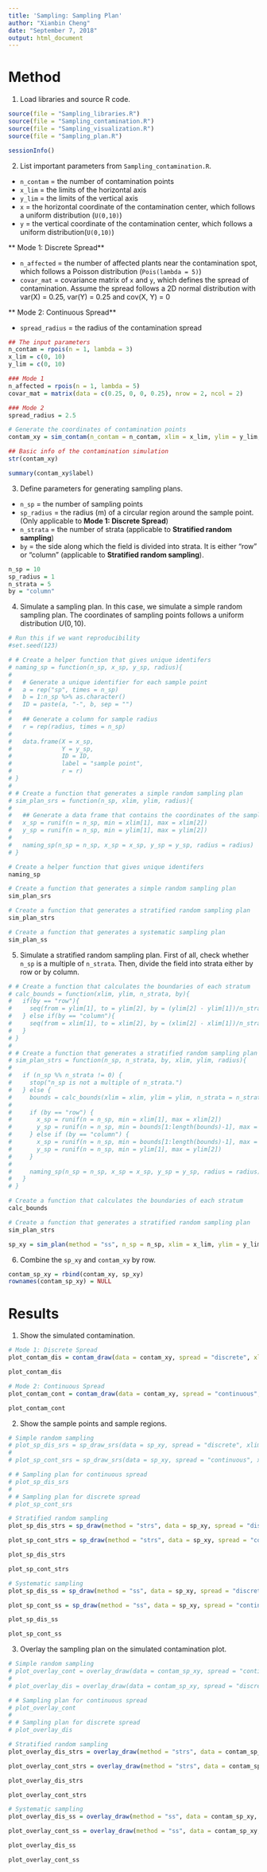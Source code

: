 ```yaml
---
title: 'Sampling: Sampling Plan'
author: "Xianbin Cheng"
date: "September 7, 2018"
output: html_document
---
```


# Method

1. Load libraries and source R code.

```r
source(file = "Sampling_libraries.R")
source(file = "Sampling_contamination.R")
source(file = "Sampling_visualization.R")
source(file = "Sampling_plan.R")
```

```r
sessionInfo()
```

2. List important parameters from `Sampling_contamination.R`.

* `n_contam` = the number of contamination points  
* `x_lim` = the limits of the horizontal axis  
* `y_lim` = the limits of the vertical axis  
* `x` = the horizontal coordinate of the contamination center, which follows a uniform distribution (`U(0,10)`)
* `y` = the vertical coordinate of the contamination center, which follows a uniform distribution(`U(0,10)`)  

** Mode 1: Discrete Spread** 

* `n_affected` = the number of affected plants near the contamination spot, which follows a Poisson distribution (`Pois(lambda = 5)`)   
* `covar_mat` = covariance matrix of `x` and `y`, which defines the spread of contamination. Assume the spread follows a 2D normal distribution with var(X) = 0.25, var(Y) = 0.25 and cov(X, Y) = 0  

** Mode 2: Continuous Spread**

* `spread_radius` = the radius of the contamination spread

```r
## The input parameters
n_contam = rpois(n = 1, lambda = 3)
x_lim = c(0, 10)
y_lim = c(0, 10)

### Mode 1
n_affected = rpois(n = 1, lambda = 5)
covar_mat = matrix(data = c(0.25, 0, 0, 0.25), nrow = 2, ncol = 2)

### Mode 2
spread_radius = 2.5
```

```r
# Generate the coordinates of contamination points
contam_xy = sim_contam(n_contam = n_contam, xlim = x_lim, ylim = y_lim, covariance = covar_mat, n_affected = n_affected, radius = spread_radius) 
```

```r
## Basic info of the contamination simulation
str(contam_xy)

summary(contam_xy$label)
```


3. Define parameters for generating sampling plans.

* `n_sp` = the number of sampling points
* `sp_radius` = the radius (m) of a circular region around the sample point. (Only applicable to **Mode 1: Discrete Spread**)
* `n_strata` = the number of strata (applicable to **Stratified random sampling**)
* `by` = the side along which the field is divided into strata. It is either "row" or "column" (applicable to **Stratified random sampling**).

```r
n_sp = 10
sp_radius = 1
n_strata = 5
by = "column"
```

4. Simulate a sampling plan. In this case, we simulate a simple random sampling plan. The coordinates of sampling points follows a uniform distribution $U(0,10)$.

```r
# Run this if we want reproducibility
#set.seed(123)
```

```r
# # Create a helper function that gives unique identifers
# naming_sp = function(n_sp, x_sp, y_sp, radius){
#   
#   # Generate a unique identifier for each sample point
#   a = rep("sp", times = n_sp)
#   b = 1:n_sp %>% as.character()
#   ID = paste(a, "-", b, sep = "")
#   
#   ## Generate a column for sample radius
#   r = rep(radius, times = n_sp)
#   
#   data.frame(X = x_sp,
#              Y = y_sp,
#              ID = ID,
#              label = "sample point",
#              r = r)
# }
# 
# # Create a function that generates a simple random sampling plan
# sim_plan_srs = function(n_sp, xlim, ylim, radius){
#   
#   ## Generate a data frame that contains the coordinates of the sampling points
#   x_sp = runif(n = n_sp, min = xlim[1], max = xlim[2])
#   y_sp = runif(n = n_sp, min = ylim[1], max = ylim[2])
#   
#   naming_sp(n_sp = n_sp, x_sp = x_sp, y_sp = y_sp, radius = radius)
# }
```

```r
# Create a helper function that gives unique identifers
naming_sp

# Create a function that generates a simple random sampling plan
sim_plan_srs

# Create a function that generates a stratified random sampling plan
sim_plan_strs
```

```r
# Create a function that generates a systematic sampling plan
sim_plan_ss
```


5. Simulate a stratified random sampling plan. First of all, check whether `n_sp` is a multiple of `n_strata`. Then, divide the field into strata either by row or by column.

```r
# # Create a function that calculates the boundaries of each stratum
# calc_bounds = function(xlim, ylim, n_strata, by){
#   if(by == "row"){
#     seq(from = ylim[1], to = ylim[2], by = (ylim[2] - ylim[1])/n_strata)
#   } else if(by == "column"){
#     seq(from = xlim[1], to = xlim[2], by = (xlim[2] - xlim[1])/n_strata)
#   }
# }
# 
# # Create a function that generates a stratified random sampling plan
# sim_plan_strs = function(n_sp, n_strata, by, xlim, ylim, radius){
#    
#   if (n_sp %% n_strata != 0) {
#     stop("n_sp is not a multiple of n_strata.")
#   } else {
#     bounds = calc_bounds(xlim = xlim, ylim = ylim, n_strata = n_strata, by = by)
#     
#     if (by == "row") {
#       x_sp = runif(n = n_sp, min = xlim[1], max = xlim[2])
#       y_sp = runif(n = n_sp, min = bounds[1:length(bounds)-1], max = bounds[2:length(bounds)])
#     } else if (by == "column") {
#       x_sp = runif(n = n_sp, min = bounds[1:length(bounds)-1], max = bounds[2:length(bounds)])
#       y_sp = runif(n = n_sp, min = ylim[1], max = ylim[2])
#     }
#     
#     naming_sp(n_sp = n_sp, x_sp = x_sp, y_sp = y_sp, radius = radius)
#   }
# }
```

```r
# Create a function that calculates the boundaries of each stratum
calc_bounds

# Create a function that generates a stratified random sampling plan
sim_plan_strs
```

```r
sp_xy = sim_plan(method = "ss", n_sp = n_sp, xlim = x_lim, ylim = y_lim, radius = sp_radius)
```


6. Combine the `sp_xy` and `contam_xy` by row.

```r
contam_sp_xy = rbind(contam_xy, sp_xy)
rownames(contam_sp_xy) = NULL
```

# Results

1. Show the simulated contamination.

```r
# Mode 1: Discrete Spread
plot_contam_dis = contam_draw(data = contam_xy, spread = "discrete", xlim = x_lim, ylim = y_lim)

plot_contam_dis

# Mode 2: Continuous Spread
plot_contam_cont = contam_draw(data = contam_xy, spread = "continuous", xlim = x_lim, ylim = y_lim)

plot_contam_cont
```

2. Show the sample points and sample regions.

```r
# Simple random sampling
# plot_sp_dis_srs = sp_draw_srs(data = sp_xy, spread = "discrete", xlim = x_lim, ylim = y_lim)
# 
# plot_sp_cont_srs = sp_draw_srs(data = sp_xy, spread = "continuous", xlim = x_lim, ylim = y_lim)
```

```r
# # Sampling plan for continuous spread
# plot_sp_dis_srs
# 
# # Sampling plan for discrete spread
# plot_sp_cont_srs
```

```r
# Stratified random sampling
plot_sp_dis_strs = sp_draw(method = "strs", data = sp_xy, spread = "discrete", xlim = x_lim, ylim = y_lim, n_strata = n_strata, by = by)

plot_sp_cont_strs = sp_draw(method = "strs", data = sp_xy, spread = "continuous", xlim = x_lim, ylim = y_lim, n_strata = n_strata, by = by)
```

```r
plot_sp_dis_strs

plot_sp_cont_strs
```

```r
# Systematic sampling
plot_sp_dis_ss = sp_draw(method = "ss", data = sp_xy, spread = "discrete", xlim = x_lim, ylim = y_lim)

plot_sp_cont_ss = sp_draw(method = "ss", data = sp_xy, spread = "continuous", xlim = x_lim, ylim = y_lim)
```

```r
plot_sp_dis_ss

plot_sp_cont_ss
```


3. Overlay the sampling plan on the simulated contamination plot.

```r
# Simple random sampling
# plot_overlay_cont = overlay_draw(data = contam_sp_xy, spread = "continuous", xlim = x_lim, ylim = y_lim)
# 
# plot_overlay_dis = overlay_draw(data = contam_sp_xy, spread = "discrete", xlim = x_lim, ylim = y_lim)
```

```r
# # Sampling plan for continuous spread
# plot_overlay_cont
# 
# # Sampling plan for discrete spread
# plot_overlay_dis
```

```r
# Stratified random sampling
plot_overlay_dis_strs = overlay_draw(method = "strs", data = contam_sp_xy, spread = "discrete", xlim = x_lim, ylim = y_lim, n_strata = n_strata, by = by)

plot_overlay_cont_strs = overlay_draw(method = "strs", data = contam_sp_xy, spread = "continuous", xlim = x_lim, ylim = y_lim, n_strata = n_strata, by = by)
```

```r
plot_overlay_dis_strs

plot_overlay_cont_strs
```

```r
# Systematic sampling
plot_overlay_dis_ss = overlay_draw(method = "ss", data = contam_sp_xy, spread = "discrete", xlim = x_lim, ylim = y_lim)

plot_overlay_cont_ss = overlay_draw(method = "ss", data = contam_sp_xy, spread = "continuous", xlim = x_lim, ylim = y_lim)
```

```r
plot_overlay_dis_ss

plot_overlay_cont_ss
```

